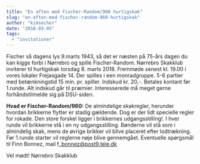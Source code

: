 ```yaml
---
title: "En aften med Fischer-Random/960 hurtigskak"
slug: "en-aften-med-fischer-random-960-hurtigskak"
author: "kimsecher"
date: "2018-03-05"
tags: 
  - "invitationer"
---
```


Fischer så dagens lys 9.marts 1943, så det er næsten på 75-års dagen du kan kigge forbi i Nørrebro og spille Fischer-Random. Nørrebro Skakklub inviterer til hurtigskak torsdag 8. marts 2018. Fremmøde senest kl. 19.00 i vores lokaler Frejasgade 14. Der spilles i een monradgruppe. 5-6 partier med betænkningstid 15 min. pr. spiller. Indskud kr. 20,-. Betales kontant før 1.runde. Alt indskud går til præmier. Interesserede må meget gerne forhåndstilmelde sig på DSU-siden.

**Hvad er Fischer-Random/960:** De almindelige skakregler, herunder hvordan brikkerne flytter er stadig gældende. Dog er der lidt specielle regler for rokade. Den store forskel ligger i brikkernes udgangsstilling!. I hver runde vil brikkerne stå i en ny udgangsstilling. Bønderne vil stå som i almindelig skak, mens de øvrige brikker vil blive placeret efter lodtrækning. Før 1.runde starter vil reglerne nøje blive gennemgået. Eventuelle spørgsmål til Finn Bonnez, mail f\_bonnez@post9.tele.dk

Vel mødt! Nørrebro Skakklub
